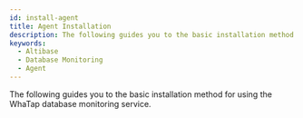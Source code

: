 ```yaml
---
id: install-agent
title: Agent Installation
description: The following guides you to the basic installation method for using the WhaTap database monitoring service.
keywords:
  - Altibase
  - Database Monitoring
  - Agent
---
```



<V2Note product="Altibase" />


The following guides you to the basic installation method for using the WhaTap database monitoring service.


<Agentsignupguide />

<Youtube ko='e_UpCgapfQY' en='JiQsIh6RbSA' ja='JiQsIh6RbSA' />


<Createprojectv2 />

<Steps>


<CheckType />


<Dbcreatemonitoringaccount />


<Accesskeyv2 />


<DownloadDBXagent />


<SettingsDBXagent />


<Whatapconf />


<JDBCDownload />

<DBuserDesc level={3} />


<Dbcreatedbuserfilebody />


<Dbrunagent />


<Dbinstallxosagent />

</Steps>


<NextStep />
